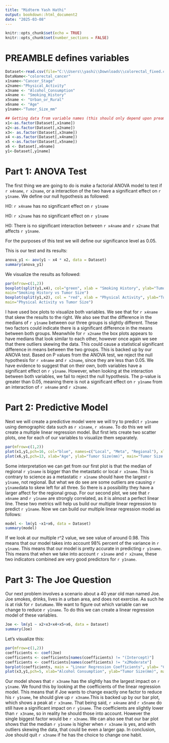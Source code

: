 ```yaml
---
title: "Midterm Yash Hathi"
output: bookdown::html_document2
date: "2025-03-08"
---
```


```r
knitr::opts_chunk$set(echo = TRUE)
knitr::opts_chunk$set(number_sections = FALSE)
```

# PREAMBLE defines variables {-}
```r
Dataset<-read.csv(file="C:\\Users\\yashi\\Downloads\\colorectal_fixed.csv")
DataName<-"colorectal_cancer"
x1name<-"Cancer_Stage"
x2name<-"Physical_Activity"
x3name <- "Alcohol_Consumption"
x4name <- "Smoking_History"
x5name <- "Urban_or_Rural"
x6name <- "Age"
y1name<-"Tumor_Size_mm"
```


```r
## Getting data from variable names (this should only depend upon preamble)
x1<-as.factor(Dataset[,x1name])
x2<-as.factor(Dataset[,x2name])
x3<- as.factor(Dataset[,x3name])
x4 <-as.factor(Dataset[,x4name])
x5 <-as.factor(Dataset[,x5name])
x6 <- Dataset[,x6name]
y1<-Dataset[,y1name]
```

# Part 1: ANOVA Test {-}
The first thing we are going to do is make a factorial ANOVA model to test if `r x4name`, `r x2name`, or a interaction of the two have a significant effect on `r y1name`. We define our null hypothesis as followed:

H0: `r x4name` has no significant effect on `r y1name`

H0: `r x2name` has no significant effect on `r y1name`

H0: There is no significant interaction between `r x4name` and `r x2name` that affects `r y1name`.

For the purposes of this test we will define our significance level as 0.05.

This is our test and its results:
```r
anova_y1 <- aov(y1 ~ x4 * x2, data = Dataset)
summary(anova_y1)
```
We visualize the results as followed:
```r
par(mfrow=c(1,2))
boxplot(split(y1,x4), col="green", xlab = "Smoking History", ylab="Tumor Size(mm)", 
main="Smoking History vs Tumor Size")
boxplot(split(y1,x2), col = "red", xlab = "Physical Activity", ylab="Tumor Size(mm)",
main="Physical Activity vs Tumor Size")
```

I have used box plots to visualize both variables. We see that for `r x4name` that skew the results to the right. We also see that the difference in the medians of `r y1name` between our three groups is slightly different. These two factors could indicate there is a significant difference in the means between both groups.  Meanwhile for `r x2name` the box plots appears to have medians that look similar to each other, however once again we see that there outliers skewing the data. This could cause a statistical significant difference in means between the two groups. This is backed up by our ANOVA test. Based on P values from the ANOVA test, we reject the null hypothesis for `r x4name` and `r x2name`, since they are less than 0.05. We have evidence to suggest that on their own, both variables have a significant effect on `r y1name`. However, when looking at the interaction between both variables, we fail to reject the null hypothesis. The p-value is greater than 0.05, meaning there is not a significant effect on `r y1name` from an interaction of `r x4name` and `r x2name`.

# Part 2: Predictive Model {-}
Next we will create a predictive model were we will try to predict `r y1name`
using demographic data such as `r x1name`, `r x6name`. To do this we will create a multiple linear regression model. But first lets create two scatter plots, one for each of our variables to visualize them separately. 

```r
par(mfrow=c(1,2))
plot(x1,y1,pch=16, col="blue", names=c("Local", "Meta", "Regional"), xlab="Cancer Stage", ylab="Tumor Size(mm)", main="Tumor Size vs Cancer Stage")
plot(x6,y1,pch=13, xlab="Age", ylab="Tumor Size(mm)", main="Tumor Size vs Age", col="orange")
```

Some interpretation we can get from our first plot is that the median of regional `r y1name` is bigger than the metastatic or local `r x1name`. This is contrary to science as a metastatic `r x1name` should have the largest `r y1name`, not regional. But what we do see are some outliers are causing `r y1name`data to skew left for all three. So there is a possibility they have a larger affect for the regional group. For our second plot, we see that `r x6name` and `r y1name` are strongly correlated, as it is almost a perfect linear line. These two metrics will help us build our multiple linear regression to predict `r y1name`. 
Now we can build our multiple linear regression model as follows:
```r
model <- lm(y1 ~x1+x6, data = Dataset)
summary(model)
```

If we look at our multiple r^2 value, we see value of around 0.98. This means that our model takes into account 98% percent of the variance in `r y1name`. This means that our model is pretty accurate in predicting `r y1name`. This means that when we take into account `r x1name` and `r x2name`, these two indicators combined are very good predictors for `r y1name`. 

# Part 3: The Joe Question {-}
Our next problem involves a scenario about a 40 year old man named Joe. Joe smokes, drinks, lives in a urban area, and does not exercise. As such he is at risk for `r DataName`. We want to figure out which variable can we change to reduce `r y1name`. To do this we can create a linear regression model of these variables. 
```r
Joe <- lm(y1 ~ x2+x3+x4+x5+x6, data = Dataset)
summary(Joe)
```
Let's visualize this: 
```r
par(mfrow=c(1,2))
coefficients <- coef(Joe)
coefficients <- coefficients[names(coefficients) != "(Intercept)"]
coefficients <- coefficients[names(coefficients) != "x2Moderate"]
barplot(coefficients, main = "Linear Regression Coefficients", ylab= "Coefficient Estimate", las=2, ylim=c(min(coefficients), max(coefficients)), col="purple", names=c("PA-Low", "Alcohol", "Smoking", "Urban", "Age"))
plot(x3,y1,pch=5, xlab="Alcohol Consumption", ylab="Tumor Size(mm)", main="Tumor Size vs Age", col="orange")
```

Our model shows that `r x3name` has the slightly has the largest impact on `r y1name`. We found this by looking at the coefficients of the linear regression model. This means that if Joe wants to change exactly one factor to reduce his `r y1name`, he should give up `r x3name`.This is backed up by our bar plot, which shows a peak at `r x3name`. That being said, `r x4name` and `r x5name` do still have a significant impact on `r y1name`. The coefficients are slightly lower than `r x3name`, so in reality he should those into account. However the single biggest factor would be `r x3name`. We can also see that our bar plot shows that the median `r y1name` is higher when `r x3name` is yes, and with outliers skewing the data, that could be even a larger gap. In conclusion, Joe should quit `r x3name` if he has the choice to change one habit. 

